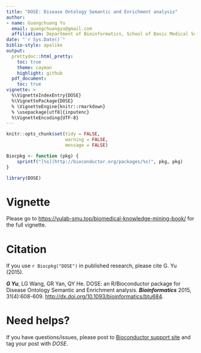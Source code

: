 ```yaml
---
title: "DOSE: Disease Ontology Semantic and Enrichment analysis"
author: 
- name: Guangchuang Yu
  email: guangchuangyu@gmail.com
  affiliation: Department of Bioinformatics, School of Basic Medical Sciences, Southern Medical University
date: "`r Sys.Date()`"
biblio-style: apalike
output:
  prettydoc::html_pretty:
    toc: true
    theme: cayman
    highlight: github
  pdf_document:
    toc: true
vignette: >
  %\VignetteIndexEntry{DOSE}
  %\VignettePackage{DOSE}
  % \VignetteEngine{knitr::rmarkdown}
  % \usepackage[utf8]{inputenc}
  %\VignetteEncoding{UTF-8}
---
```


```r
knitr::opts_chunk$set(tidy = FALSE,
                      warning = FALSE,
                      message = FALSE)

Biocpkg <- function (pkg) {
    sprintf("[%s](http://bioconductor.org/packages/%s)", pkg, pkg)
}

```


```r
library(DOSE)
```


# Vignette

Please go to <https://yulab-smu.top/biomedical-knowledge-mining-book/> for the full vignette.



# Citation

If you use `r Biocpkg("DOSE")` in published research, please cite G. Yu (2015).


__*G Yu*__, LG Wang, GR Yan, QY He. DOSE: an R/Bioconductor package for Disease Ontology Semantic and Enrichment analysis. __*Bioinformatics*__ 2015, 31(4):608-609. <http://dx.doi.org/10.1093/bioinformatics/btu684>.


# Need helps?


If you have questions/issues, please post
to [Bioconductor support site](https://support.bioconductor.org/) and tag your
post with *DOSE*.



